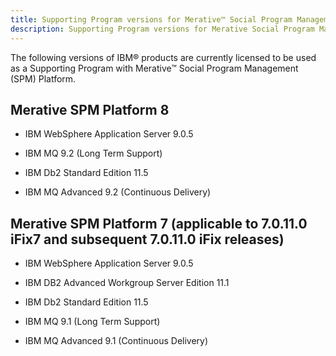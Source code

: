 ```yaml
---
title: Supporting Program versions for Merative™ Social Program Management Platform 
description: Supporting Program versions for Merative Social Program Management Platform 
---
```

The following versions of IBM® products are currently licensed to be used as a Supporting Program with Merative™ Social Program Management (SPM) Platform.

## Merative SPM Platform 8  

- IBM WebSphere Application Server 9.0.5

- IBM MQ 9.2 (Long Term Support)

- IBM Db2 Standard Edition 11.5

- IBM MQ Advanced 9.2 (Continuous Delivery)

## Merative SPM Platform 7 (applicable to 7.0.11.0 iFix7 and subsequent 7.0.11.0 iFix releases) 

- IBM WebSphere Application Server 9.0.5

- IBM DB2 Advanced Workgroup Server Edition 11.1

- IBM Db2 Standard Edition 11.5

- IBM MQ 9.1 (Long Term Support)

- IBM MQ Advanced 9.1 (Continuous Delivery)